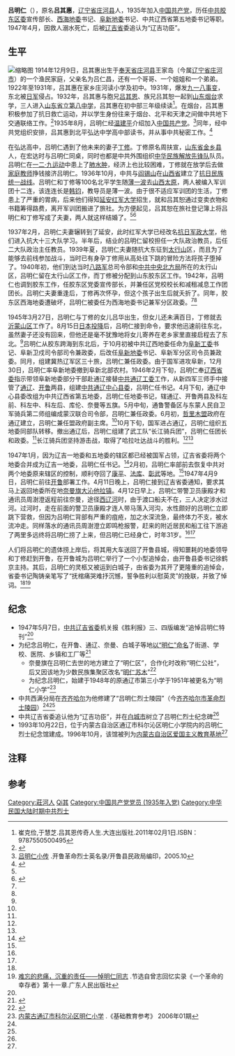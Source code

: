 {{Infobox Biography
| subject_name   = 吕明仁
| image_name     = Lv Mingren.jpg
| image_size     = 200px
| image_caption  = 
| date_of_birth  = 1914年12月9日
| place_of_birth = [[奉天省|奉天省]][[庄河市|庄河厅]]王家岛东滩村
| date_of_death  = 1947年4月12日
| place_of_death = [[辽吉省|辽吉省]][[哲里木盟|哲里木盟]][[奈曼旗|奈曼旗]][[西辽河|西辽河]]
| occupation     = [[中共西海地委|中共西海地委]]书记、中共辽西省第五地委书记等
}}

'''吕明仁'''（{{bd|1914年|12月9日|1947年|4月12日}}），原名'''吕其惠'''，[[辽宁省|辽宁省]][[庄河县|庄河县]]人，1935年加入[[中国共产党|中国共产党]]，历任[[中共胶东区委|中共胶东区委]]宣传部长、[[中共西海地委|西海地委]]书记、[[中共阜新地委|阜新地委]]书记、中共辽西省第五地委书记等职。1947年4月，因救人溺水死亡，后被[[辽吉省|辽吉省]]委追认为“辽吉功臣”。

== 生平 ==
[[File:Lv_Mingren_and_Ding_Xiu.jpg|缩略图]]
1914年12月9日，吕其惠出生于[[奉天省|奉天省]][[庄河县|庄河县]]王家岛（今属[[辽宁省|辽宁省]][[庄河市|庄河市]]）的一个渔民家庭，父亲名为吕仁昌，还有一个哥哥、一个姐姐和一个弟弟。1922年至1931年，吕其惠在家乡庄河读小学及初中。1931年，爆发[[九一八事变|九一八事变]]，东北被[[日军|日军]]侵占。1932年，吕其惠与胞兄[[吕其恩|吕其恩]]、族兄吕其恕{{efn|一说吕其恕比吕其惠小<ref name=nmqq/>}}一起到[[山东|山东]][[烟台|烟台]]求学，三人进入[[山东省立第八中学|山东省立第八中学]]，吕其惠在初中部三年级续读<ref name=cui>崔克俭,于慧芝.吕其恩传奇人生.大连出版社.2011年02月1日.ISBN：9787550500495</ref>。在烟台，吕其惠积极参加了抗日救亡运动，并以学生身份往来于烟台、北平和天津之间做中共地下交通联络工作。<ref name=zgdsw>{{Citeweb |title=吕明仁烈士纪念馆（内蒙古篇） |url=http://www.zgdsw.org.cn/n/2013/1128/c222137-23687972.html |date=2013-11-28 |publisher=中国共产党历史网 |accessdate=2016-01-30 |archive-date=2019-05-14 |archive-url=https://web.archive.org/web/20190514211023/http://www.zgdsw.org.cn/n/2013/1128/c222137-23687972.html |dead-url=yes }}</ref>1935年8月，吕明仁经[[温建平|温建平]]介绍加入[[中国共产党|中国共产党]]。<ref name=xiao>[http://www.klwhw.net/user_gl/html5/wzw.aspx?path=klxwgd&wzid=1883 吕明仁小传] {{Wayback|url=http://www.klwhw.net/user_gl/html5/wzw.aspx?path=klxwgd&wzid=1883 |date=20160202132043 }}.开鲁革命烈士英名录/开鲁县民政局编印，2005.10</ref>同年{{efn|也有资料说，吕明仁1934年就到北平弘达中学高中部读书了<ref name=xiao/>}}，经中共党组织安排，吕其惠到北平弘达中学高中部读书，并从事中共秘密工作。<ref name=nmqq>{{Citeweb |title=【史海钩沉】通辽伉俪——记革命伴侣吕明仁与丁修 |url=http://www.nmqq.gov.cn/nianjiankanwu/ShowArticle.asp?ArticleID=20033 |date=2015-03-05 |publisher=中国共产党历史网 |accessdate=2016-01-30 |archive-date=2019-05-14 |archive-url=https://web.archive.org/web/20190514225824/http://www.nmqq.gov.cn/nianjiankanwu/ShowArticle.asp?ArticleID=20033 |dead-url=no }}</ref>

在弘达高中，吕明仁遇到了他未来的妻子[[丁修|丁修]]。丁修原名周扶宣，[[山东省|山东省]][[金乡县|金乡县]]人，在宏达时与吕明仁同桌，同时也都是中共外围组织[[中华民族解放先锋队|中华民族解放先锋队]]队员。吕明仁在[[一二·九运动|一二·九运动]]中患上了[[肺水肿|肺水肿]]，经济上也比较困难，丁修就在放学后去做[[家庭教师|家庭教师]]挣钱接济吕明仁。1936年10月，中共与[[阎锡山|阎锡山]]在[[山西省|山西省]]建立了[[抗日民族统一战线|抗日民族统一战线]]。吕明仁和丁修等100名北平学生随[[薄一波|薄一波]]去[[山西|山西]][[太原|太原]]，两人被编入军训团十二连，该连连长是[[韩钧_(1912年)|韩钧]]，教导员是薄一波。由于很不适应军训团的生活，丁修患上了严重的胃病，后来他们得知[[延安|延安]][[红军大学|红军大学]]招生，就和吕其恕通过变卖衣物和书籍筹得路费，离开军训团搬进了旅社。为方便起见，吕其恕在旅社登记簿上将吕明仁和丁修写成了夫妻，两人就这样结婚了。<ref name=nmqq/><ref>{{Citeweb |title=铁岭党史人物 辽吉功臣——吕明仁 |url=http://www.tldsw.com.cn/News_View.asp?NewsID=459 |date=2012-06-27 |publisher=铁岭党史网 |access-date=2016-01-31 |archive-url=https://web.archive.org/web/20170111124925/http://www.tldsw.com.cn/News_View.asp?NewsID=459 |archive-date=2017-01-11 |dead-url=yes }}</ref>

1937年2月，吕明仁夫妻辗转到了延安，此时红军大学已经改名[[抗日军政大学|抗日军政大学]]，他们进入抗大十三大队学习。半年后，结业的吕明仁留校担任一大队政治教员，后任二大队政治主任教员。1939年夏，吕明仁夫妻随抗大东征到[[太行山|太行山]]区，而且为了能够去前线参加战斗，当时已有身孕丁修用从高处往下跳的冒险方法将孩子堕掉了。1940年初，他们到达当时[[八路军|八路军]]总司令部和[[中共中央北方局|中共中央北方局]]所在的太行山区，吕明仁留在太行山区工作，而丁修被分配到山东胶东区工作。1942年，吕明仁也调到胶东工作，任胶东区党委宣传部长，并兼任区党校校长和减租减息工作团团长。吕明仁夫妻重逢后，丁修再次怀孕，但这个孩子出生后就夭折了。同年，胶东区西海地委遭破坏，吕明仁被委任为西海地委书记兼军分区政委。<ref name=xiao/><ref name=nmqq/>

1945年3月27日，吕明仁与丁修的女儿吕华出生，但女儿还未满百日，丁修就去[[沂蒙山区|沂蒙山区]]工作了。8月15日[[日本投降|日本投降]]后，吕明仁接到命令，要求他迅速前往东北，虽然妻子还没有回来，但他还是毫不犹豫地将女儿寄养在老乡家里直接启程去了东北。<ref name=nmqq/>吕明仁从胶东跨海到东北后，于10月初被中共辽西地委任命为[[中共阜新工委|阜新工委]]书记、阜新卫戍司令部司令兼政委，后改任[[中共阜新地委|阜新地委]]书记、阜新军分区司令员兼政委。同月，组建冀热辽军区三十旅，吕明仁兼任政委。由于国军进攻阜新，12月30日，吕明仁率阜新地委撤到阜新北部农村。1946年2月下旬，吕明仁奉[[中共辽西省委|辽西省委]]指示带领阜新地委部分干部赴通辽接替[[中共通辽工委|中共通辽工委]]工作，从新四军三师手中接管了[[通辽|通辽]]、[[开鲁|开鲁]]两县，组建[[中共通辽县委|中共通辽中心县委]]，吕明仁任书记。4月下旬，通辽中心县委改组为中共辽西省第五地委，吕明仁任地委书记，辖通辽、开鲁两县及科左前、科左中、科左后、库伦、奈曼等五旗。5月中旬，通鲁警备区与东蒙人民自卫军骑兵第二师组编成蒙汉联合司令部，吕明仁兼任政委。6月初，[[哲里木盟|哲里木盟]]政府在通辽建立，吕明仁兼任盟政府副主席。<ref name=xiao/>10月下旬，国军进占通辽，吕明仁组织五地委同部队转移。撤出通辽后，吕明仁组建了武工队“长江骑兵团”，吕明仁任团长和政委。<ref name=zgdsw/>长江骑兵团坚持游击战，取得了哈拉吐达战斗的胜利。<ref name=nmqq/><ref name=szb/>

1947年1月，因为辽吉一地委和五地委的辖区都已经被国军占领，辽吉省委将两个地委合并成为辽吉一地委，吕明仁任书记。<ref name=szb>{{Citeweb |title=英烈永垂 吕明仁与徐永清 |url=http://szb.nmgcb.com.cn/html/2014-05/22/content_108916.htm |date=2014-05-22 |publisher=内蒙古晨报 |accessdate=2016-01-30 |archive-date=2017-01-11 |archive-url=https://web.archive.org/web/20170111121228/http://szb.nmgcb.com.cn/html/2014-05/22/content_108916.htm |dead-url=no }}</ref>2月初，吕明仁率部前去恢复中共对两个地委原来辖区的控制，顺利夺回了[[康平县|康平]]、[[法库|法库]]、[[彰武|彰武]]等地。<ref name=nmqq/>1947年4月9日，吕明仁前往[[开鲁|开鲁]]部署工作。4月11日晚上，吕明仁接到辽吉省委通知，要求其马上返回地委所在地[[奈曼旗|奈曼旗]][[大沁他拉镇|大沁他拉镇]]。4月12日早上，吕明仁带警卫员康殿才和通讯员周澍澄返程前往奈曼，途径[[西辽河|西辽河]]时，由于渡口船夫不在，三人决定涉水过河。过河时，走在前面的警卫员康殿才连人带马落入河沟，水性颇好的吕明仁立即跳下营救，但因为吕明仁背部有严重的疽疮，加之水深流急，最终体力不支，被水流冲走。同样落水的通讯员周澍澄立即鸣枪报警，赶来的附近居民和船工往下游追了两里多远终将吕明仁捞了上来，但吕明仁已经身亡，时年31岁。<ref name=xiao/><ref name=zgdsw/>

人们将吕明仁的遗体捞上岸后，将其用大车送回了开鲁县城，得知噩耗的地委领导和丁修赶到开鲁，在开鲁城为吕明仁举行了一个小型追悼会，由开鲁县委书记徐鹤京主持。其后，吕明仁的灵柩又被运到白城子，由省委为其开了更隆重的追悼会，省委书记陶铸亲笔写了“抚棺痛哭难抒沉憾，誓争胜利以慰英灵”的挽联，并致了悼词。<ref name=nmqq/><ref name=zeng>[http://www.klwhw.net/user_gl/html5/wzw.aspx?path=klxwgd&wzid=1883  难忘的悲痛，沉重的责任——悼明仁同志] {{Wayback|url=http://www.klwhw.net/user_gl/html5/wzw.aspx?path=klxwgd&wzid=1883 |date=20160202132043 }}.节选自曾志回忆实录《一个革命的幸存者》第十一章.广东人民出版社</ref>

== 纪念 ==
* 1947年5月7日，[[中共辽吉省委|中共辽吉省委]]机关报《胜利报》三、四版编发“追悼吕明仁特刊”<ref name=xiao/>
* 为纪念吕明仁，在开鲁、通辽、奈曼、白城子等地[[以人名命名的中國地名列表|以“明仁”命名]]了街道、学校、医院、乡镇和工厂等<ref name=nmgtl>{{Citeweb |title=草原人民的心中不朽的丰碑——记吕明仁烈士 |url=http://nmgtl.wenming.cn/zixun/201507/t20150707_1831407.html |date=2015-07-07 |publisher=通辽文明网 |accessdate=2016-01-30 |archive-date=2016-02-05 |archive-url=https://web.archive.org/web/20160205182010/http://nmgtl.wenming.cn/zixun/201507/t20150707_1831407.html |dead-url=no }}</ref>
** 奈曼旗在吕明仁去世的地方建立了“明仁区”，合作化时改称“明仁公社”，后又因该地为少数民族集聚区改名“[[明仁苏木|明仁苏木]]”<ref>{{Citeweb|title=奈曼旗村名趣闻|url=http://szb.northnews.cn/nepaper/nmgrb/html/2015-07/30/content_9405.htm|date=2015-07-30|publisher=内蒙古日报|deadurl=yes|archiveurl=https://web.archive.org/web/20170111122747/http://szb.northnews.cn/nepaper/nmgrb/html/2015-07/30/content_9405.htm|archivedate=2017-01-11|accessdate=2016-01-31}}</ref>
** 为纪念吕明仁，始建于1948年的原通辽市第三小学于1951年被更名为“明仁小学”<ref>[http://www.cnki.com.cn/Article/CJFDTotal-JQJY200601002.htm 内蒙古通辽市科尔沁区明仁小学] {{Wayback|url=http://www.cnki.com.cn/Article/CJFDTotal-JQJY200601002.htm |date=20190515120813 }}.《基础教育参考》 2006年01期</ref>
* 中共西满分局在[[齐齐哈尔|齐齐哈尔]]为他修建了“吕明仁烈士陵园”（今[[齐齐哈尔市革命烈士陵园|齐齐哈尔市革命烈士陵园]]）<ref name=nmgtl/><ref name=nmqq/>
* 中共辽吉省委追认他为“辽吉功臣”，并在[[白城市|白城市]]树立了吕明仁烈士纪念碑<ref name=nmgtl/>
* 1993年10月22日，位于内蒙古自治区通辽市科尔沁区明仁小学院内的吕明仁烈士纪念馆建成。1996年10月，该馆被列为[[内蒙古自治区爱国主义教育基地|内蒙古自治区爱国主义教育基地]]<ref name=zgdsw/>

== 注释 ==
{{notelist}}

== 参考 ==
{{reflist|2}}

{{DEFAULTSORT:Lv Mingren}}
[[Category:莊河人|Category:莊河人]]
[[Category:呂姓|Qi其]]
[[Category:中国共产党党员_(1935年入党)|Category:中国共产党党员 (1935年入党)]]
[[Category:中华民国大陆时期中共烈士|Category:中华民国大陆时期中共烈士]]
